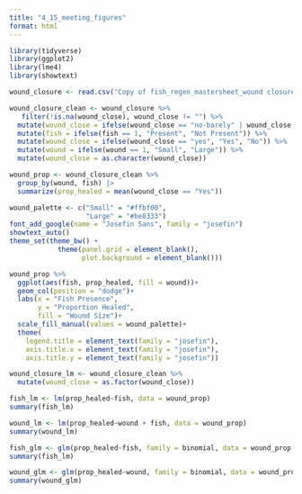 ```yaml
---
title: "4_15_meeting_figures"
format: html
---
```


```r
library(tidyverse)
library(ggplot2)
library(lme4)
library(showtext)
```


```r


wound_closure <- read.csv("Copy of fish_regen_mastersheet_wound closure_necrosis - mastersheet.csv")

wound_closure_clean <- wound_closure %>% 
   filter(!is.na(wound_close), wound_close != "") %>% 
  mutate(wound_close = ifelse(wound_close == "no-barely" | wound_close == "no - barely", "no", wound_close)) %>% 
  mutate(fish = ifelse(fish == 1, "Present", "Not Present")) %>% 
  mutate(wound_close = ifelse(wound_close == "yes", "Yes", "No")) %>% 
  mutate(wound = ifelse(wound == 1, "Small", "Large")) %>% 
  mutate(wound_close = as.character(wound_close))

wound_prop <- wound_closure_clean %>% 
  group_by(wound, fish) |>
  summarize(prop_healed = mean(wound_close == "Yes"))

wound_palette <- c("Small" = "#ffbf00", 
                   "Large" = "#be8333")
font_add_google(name = "Josefin Sans", family = "josefin")
showtext_auto()
theme_set(theme_bw() +
            theme(panel.grid = element_blank(), 
                  plot.background = element_blank()))
```

```r

wound_prop %>% 
  ggplot(aes(fish, prop_healed, fill = wound))+
  geom_col(position = "dodge")+
  labs(x = "Fish Presence", 
       y = "Proportion Healed", 
       fill = "Wound Size")+
  scale_fill_manual(values = wound_palette)+
  theme(
    legend.title = element_text(family = "josefin"), 
    axis.title.x = element_text(family = "josefin"), 
    axis.title.y = element_text(family = "josefin"))
```

```r
wound_closure_lm <- wound_closure_clean %>% 
  mutate(wound_close = as.factor(wound_close))

fish_lm <- lm(prop_healed~fish, data = wound_prop)
summary(fish_lm)

wound_lm <- lm(prop_healed~wound + fish, data = wound_prop)
summary(wound_lm)

```

```r
fish_glm <- glm(prop_healed~fish, family = binomial, data = wound_prop )
summary(fish_lm)

wound_glm <- glm(prop_healed~wound, family = binomial, data = wound_prop)
summary(wound_glm)

```

